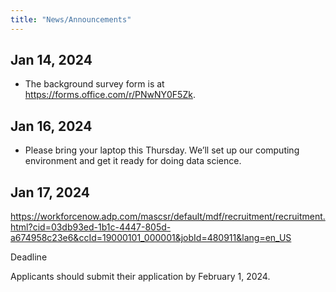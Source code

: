 ```yaml
---
title: "News/Announcements"
---
```


## Jan 14, 2024

-   The background survey form is at <https://forms.office.com/r/PNwNY0F5Zk>.


## Jan 16, 2024

- Please bring your laptop this Thursday. We'll set up our computing environment and get it ready for doing data science.


## Jan 17, 2024

<https://workforcenow.adp.com/mascsr/default/mdf/recruitment/recruitment.html?cid=03db93ed-1b1c-4447-805d-a674958c23e6&ccId=19000101_000001&jobId=480911&lang=en_US>

Deadline

Applicants should submit their application by February 1, 2024.